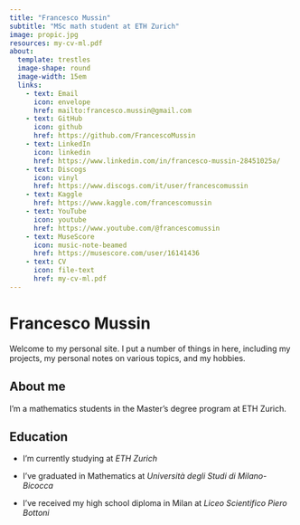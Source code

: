 ```yaml
---
title: "Francesco Mussin"
subtitle: "MSc math student at ETH Zurich"
image: propic.jpg
resources: my-cv-ml.pdf
about:
  template: trestles
  image-shape: round
  image-width: 15em
  links:
    - text: Email
      icon: envelope
      href: mailto:francesco.mussin@gmail.com
    - text: GitHub
      icon: github
      href: https://github.com/FrancescoMussin
    - text: LinkedIn
      icon: linkedin
      href: https://www.linkedin.com/in/francesco-mussin-28451025a/
    - text: Discogs
      icon: vinyl
      href: https://www.discogs.com/it/user/francescomussin
    - text: Kaggle
      href: https://www.kaggle.com/francescomussin
    - text: YouTube
      icon: youtube
      href: https://www.youtube.com/@francescomussin
    - text: MuseScore
      icon: music-note-beamed
      href: https://musescore.com/user/16141436
    - text: CV
      icon: file-text
      href: my-cv-ml.pdf      
---
```

# Francesco Mussin

Welcome to my personal site. I put a number of things in here, including my projects, my personal notes on various topics, and my hobbies.

## About me

I'm a mathematics students in the Master's degree program at ETH Zurich.

## Education

-   I'm currently studying at *ETH Zurich*

-   I've graduated in Mathematics at *Università degli Studi di Milano-Bicocca*

-   I've received my high school diploma in Milan at *Liceo Scientifico Piero Bottoni*
